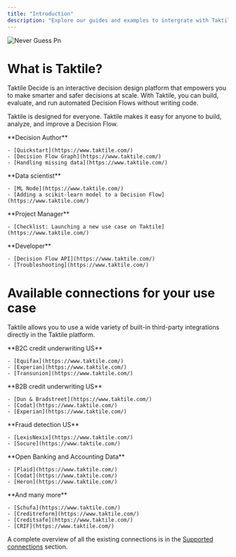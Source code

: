 ```yaml
---
title: "Introduction"
description: "Explore our guides and examples to intergrate with Taktile."
---
```


![Never Guess Pn](/images/never_guess.png)

# What is Taktile?

Taktile Decide is an interactive decision design platform that empowers you to make smarter and safer decisions at scale. With Taktile, you can build, evaluate, and run automated Decision Flows without writing code.

Taktile is designed for everyone. Taktile makes it easy for anyone to build, analyze, and improve a Decision Flow.

<CardGroup cols={3}>
  <Card title="New Card" icon="sparkles">
    **Decision Author**

    - [Quickstart](https://www.taktile.com/)
    - [Decision Flow Graph](https://www.taktile.com/)
    - [Handling missing data](https://www.taktile.com/)
  </Card>
  <Card title="New Card" icon="sparkles">
    **Data scientist**

    - [ML Node](https://www.taktile.com/)
    - [Adding a scikit-learn model to a Decision Flow](https://www.taktile.com/)
  </Card>
  <Card title="New Card" icon="sparkles">
    **Project Manager**

    - [Checklist: Launching a new use case on Taktile](https://www.taktile.com/)
  </Card>
  <Card title="New Card" icon="sparkles">
    **Developer**

    - [Decision Flow API](https://www.taktile.com/)
    - [Troubleshooting](https://www.taktile.com/)
  </Card>
</CardGroup>

# Available connections for your use case

Taktile allows you to use a wide variety of built-in third-party integrations directly in the Taktile platform.

<CardGroup cols={3}>
  <Card title="New Card" icon="sparkles">
    **B2C credit underwriting US**

    - [Equifax](https://www.taktile.com/)
    - [Experian](https://www.taktile.com/)
    - [Transunion](https://www.taktile.com/)
  </Card>
  <Card title="New Card" icon="sparkles">
    **B2B credit underwriting US**

    - [Dun & Bradstreet](https://www.taktile.com/)
    - [Codat](https://www.taktile.com/)
    - [Experian](https://www.taktile.com/)
  </Card>
  <Card title="New Card" icon="sparkles">
    **Fraud detection US**

    - [LexisNexix](https://www.taktile.com/)
    - [Socure](https://www.taktile.com/)
  </Card>
  <Card title="New Card" icon="sparkles">
    **Open Banking and Accounting Data**

    - [Plaid](https://www.taktile.com/)
    - [Codat](https://www.taktile.com/)
    - [Heron](https://www.taktile.com/)
  </Card>
  <Card title="New Card" icon="sparkles">
    **And many more**

    - [Schufa](https://www.taktile.com/)
    - [Creditreform](https://www.taktile.com/)
    - [Creditsafe](https://www.taktile.com/)
    - [CRIF](https://www.taktile.com/)
  </Card>
</CardGroup>

A complete overview of all the existing connections is in the [Supported connections](/third-party-connections/overview) section.